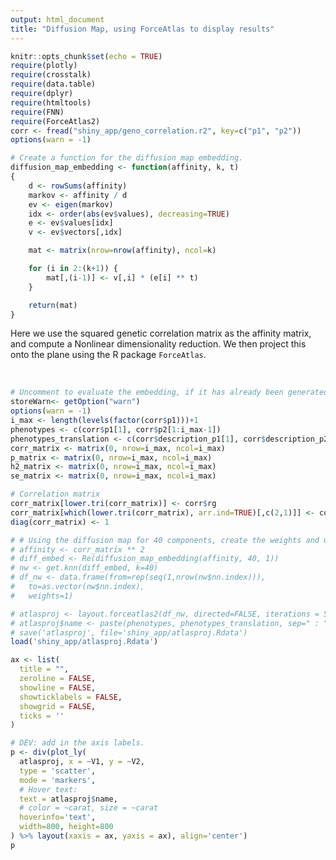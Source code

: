 ```yaml
---
output: html_document
title: "Diffusion Map, using ForceAtlas to display results"
---
```


```r
knitr::opts_chunk$set(echo = TRUE)
require(plotly)
require(crosstalk)
require(data.table)
require(dplyr)
require(htmltools)
require(FNN)
require(ForceAtlas2)
corr <- fread("shiny_app/geno_correlation.r2", key=c("p1", "p2"))
options(warn = -1)

# Create a function for the diffusion map embedding.
diffusion_map_embedding <- function(affinity, k, t)
{
	d <- rowSums(affinity)
	markov <- affinity / d
	ev <- eigen(markov)
	idx <- order(abs(ev$values), decreasing=TRUE)
	e <- ev$values[idx]
	v <- ev$vectors[,idx]

	mat <- matrix(nrow=nrow(affinity), ncol=k)

	for (i in 2:(k+1)) {
		mat[,(i-1)] <- v[,i] * (e[i] ** t)
	}

	return(mat)
}

```

Here we use the squared genetic correlation matrix as the affinity matrix, and compute a Nonlinear dimensionality reduction. We then project this onto the plane using the R package `ForceAtlas`.

<br>

```r

# Uncomment to evaluate the embedding, if it has already been generated just load it in.
storeWarn<- getOption("warn")
options(warn = -1) 
i_max <- length(levels(factor(corr$p1)))+1
phenotypes <- c(corr$p1[1], corr$p2[1:i_max-1])
phenotypes_translation <- c(corr$description_p1[1], corr$description_p2[1:i_max-1])
corr_matrix <- matrix(0, nrow=i_max, ncol=i_max)
p_matrix <- matrix(0, nrow=i_max, ncol=i_max)
h2_matrix <- matrix(0, nrow=i_max, ncol=i_max)
se_matrix <- matrix(0, nrow=i_max, ncol=i_max)

# Correlation matrix
corr_matrix[lower.tri(corr_matrix)] <- corr$rg
corr_matrix[which(lower.tri(corr_matrix), arr.ind=TRUE)[,c(2,1)]] <- corr$rg
diag(corr_matrix) <- 1

# # Using the diffusion map for 40 components, create the weights and use the force atlas package.
# affinity <- corr_matrix ** 2
# diff_embed <- Re(diffusion_map_embedding(affinity, 40, 1))
# nw <- get.knn(diff_embed, k=40)
# df_nw <- data.frame(from=rep(seq(1,nrow(nw$nn.index))),
# 	to=as.vector(nw$nn.index),
# 	weights=1)

# atlasproj <- layout.forceatlas2(df_nw, directed=FALSE, iterations = 5000, plotstep = 100)
# atlasproj$name <- paste(phenotypes, phenotypes_translation, sep=" : ")
# save('atlasproj', file='shiny_app/atlasproj.Rdata')
load('shiny_app/atlasproj.Rdata')

ax <- list(
  title = "",
  zeroline = FALSE,
  showline = FALSE,
  showticklabels = FALSE,
  showgrid = FALSE,
  ticks = ''
)

# DEV: add in the axis labels.
p <- div(plot_ly(
  atlasproj, x = ~V1, y = ~V2,
  type = 'scatter',
  mode = 'markers',
  # Hover text:
  text = atlasproj$name,
  # color = ~carat, size = ~carat
  hoverinfo='text',
  width=800, height=800
) %>% layout(xaxis = ax, yaxis = ax), align='center')
p
```
</div>